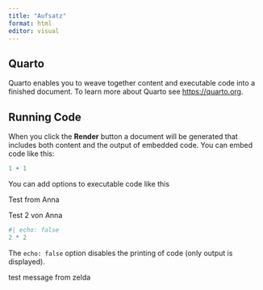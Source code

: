 ```yaml
---
title: "Aufsatz"
format: html
editor: visual
---
```


## Quarto

Quarto enables you to weave together content and executable code into a finished document. To learn more about Quarto see <https://quarto.org>.

## Running Code

When you click the **Render** button a document will be generated that includes both content and the output of embedded code. You can embed code like this:

```r
1 + 1

```

You can add options to executable code like this

Test from Anna

Test 2 von Anna

```r
#| echo: false
2 * 2
```

The `echo: false` option disables the printing of code (only output is displayed).

test message from zelda
